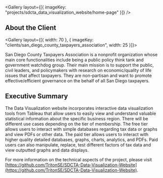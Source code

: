
<Gallery layout={[{ imageKey: "projects/sdcta_data_visualization_website/home-page" }]} />

## About the Client

<Gallery layout={[{ width: 70 }, { imageKey: "clients/san_diego_county_taxpayers_association", width: 25 }]}>

San Diego County Taxpayers Association is a nonprofit organization whose main core functionalities include being a public policy think tank and government watchdog group. Their main mission is to support the public, civil leaders, and policymakers with research on economic/quality of life issues that affect taxpayers. They are non-partisan and want to promote effective/efficient governance on the behalf of all San Diego taxpayers.

</Gallery>

## Executive Summary

The Data Visualization website incorporates interactive data visualization tools from Tableau that allow users to easily view and understand valuable statistical information about the specific business region. There will be different use cases depending on the tier of membership. The free tier allows users to interact with simple databases regarding tax data or graphs and view PDFs or other data. The paid tier allows users to interact with higher quality detailed databases, graphs, charts, analytics, and PDFs. Paid users can also manipulate, replace, test different factors of tax data and view outputted graphs and data displays.

For more information on the technical aspects of the project, please visit [https://github.com/TritonSE/SDCTA-Data-Visualization-Website](https://github.com/TritonSE/SDCTA-Data-Visualization-Website).
